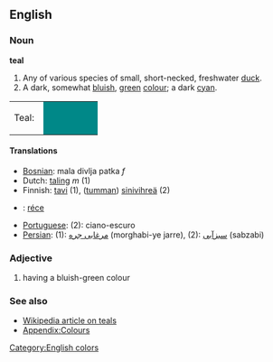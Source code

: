 {{wikipedia}}
==English==
===Noun===
'''teal'''

#Any of various species of small, short-necked, freshwater [[duck]].
#A dark, somewhat [[bluish]], [[green]] [[color|colour]]; a dark [[cyan]].

<table><tr><td>Teal: &nbsp;</td>
<td bgcolor="#008888" width="80">&nbsp; </td></tr></table>

====Translations====
*[[Bosnian]]: mala divlja patka ''f''
*Dutch: [[taling]] ''m'' (1)
*Finnish: [[tavi#Finnish|tavi]] (1), ([[tumma]]n) [[sinivihreä]] (2)
*{{hu}}: [[réce]]
*[[Portuguese]]: (2): ciano-escuro
*[[Persian]]: (1): [[مرغابی جره]] (morghabi-ye jarre), (2): [[سبزآبی]] (sabzabi)

===Adjective===
#having a bluish-green colour

===See also===
*[[w:en:Teal|Wikipedia article on teals]]
*[[Wiktionary_Appendix:Colours|Appendix:Colours]]

[[Category:English colors]]